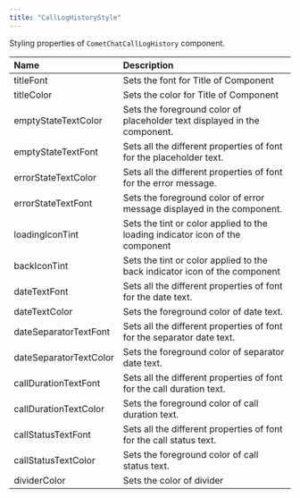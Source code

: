```yaml
---
title: "CallLogHistoryStyle"
---
```


Styling properties of `CometChatCallLogHistory` component.

| Name                   | Description                                                                   |
| :---------------------- | :----------------------------------------------------------------------------- |
| titleFont              | Sets the font for Title of Component                                          |
| titleColor             | Sets the color for Title of Component                                         |
| emptyStateTextColor    | Sets the foreground color of placeholder text displayed in the component.     |
| emptyStateTextFont     | Sets all the different properties of font for the placeholder text.           |
| errorStateTextColor    | Sets all the different properties of font for the error message.              |
| errorStateTextFont     | Sets the foreground color of error message displayed in the component.        |
| loadingIconTint        | Sets the tint or color applied to the loading indicator icon of the component |
| backIconTint           | Sets the tint or color applied to the back indicator icon of the component    |
| dateTextFont           | Sets all the different properties of font for the date text.                  |
| dateTextColor          | Sets the foreground color of date text.                                       |
| dateSeparatorTextFont  | Sets all the different properties of font for the separator date text.        |
| dateSeparatorTextColor | Sets the foreground color of separator date text.                             |
| callDurationTextFont   | Sets all the different properties of font for the call duration text.         |
| callDurationTextColor  | Sets the foreground color of call duration text.                              |
| callStatusTextFont     | Sets all the different properties of font for the call status text.           |
| callStatusTextColor    | Sets the foreground color of call status text.                                |
| dividerColor           | Sets the color of divider                                                     |
